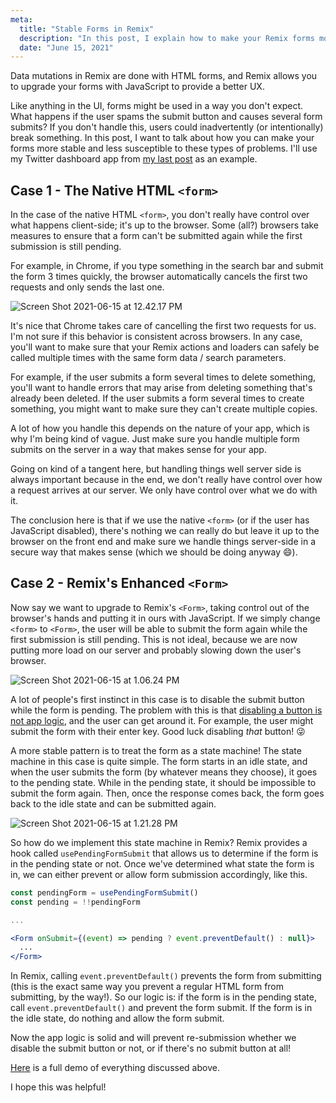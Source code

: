 ```yaml
---
meta:
  title: "Stable Forms in Remix"
  description: "In this post, I explain how to make your Remix forms more stable."
  date: "June 15, 2021"
---
```


Data mutations in Remix are done with HTML forms, and Remix allows you to upgrade your forms with JavaScript to provide a better UX.

Like anything in the UI, forms might be used in a way you don't expect. What happens if the user spams the submit button and causes several form submits? If you don't handle this, users could inadvertently (or intentionally) break something. In this post, I want to talk about how you can make your forms more stable and less susceptible to these types of problems. I'll use my Twitter dashboard app from [my last post](https://dev.to/zachtylr21/building-a-simple-search-ui-with-remix-57da) as an example.

## Case 1 - The Native HTML `<form>`

In the case of the native HTML `<form>`, you don't really have control over what happens client-side; it's up to the browser. Some (all?) browsers take measures to ensure that a form can't be submitted again while the first submission is still pending.

For example, in Chrome, if you type something in the search bar and submit the form 3 times quickly, the browser automatically cancels the first two requests and only sends the last one.

![Screen Shot 2021-06-15 at 12.42.17 PM](https://dev-to-uploads.s3.amazonaws.com/uploads/articles/yep6wceu2eooxbuh1obz.png)

It's nice that Chrome takes care of cancelling the first two requests for us. I'm not sure if this behavior is consistent across browsers. In any case, you'll want to make sure that your Remix actions and loaders can safely be called multiple times with the same form data / search parameters.

For example, if the user submits a form several times to delete something, you'll want to handle errors that may arise from deleting something that's already been deleted. If the user submits a form several times to create something, you might want to make sure they can't create multiple copies.

A lot of how you handle this depends on the nature of your app, which is why I'm being kind of vague. Just make sure you handle multiple form submits on the server in a way that makes sense for your app.

Going on kind of a tangent here, but handling things well server side is always important because in the end, we don't really have control over how a request arrives at our server. We only have control over what we do with it.

The conclusion here is that if we use the native `<form>` (or if the user has JavaScript disabled), there's nothing we can really do but leave it up to the browser on the front end and make sure we handle things server-side in a secure way that makes sense (which we should be doing anyway :smile:).

## Case 2 - Remix's Enhanced `<Form>`

Now say we want to upgrade to Remix's `<Form>`, taking control out of the browser's hands and putting it in ours with JavaScript. If we simply change `<form>` to `<Form>`, the user will be able to submit the form again while the first submission is still pending. This is not ideal, because we are now putting more load on our server and probably slowing down the user's browser.

![Screen Shot 2021-06-15 at 1.06.24 PM](https://dev-to-uploads.s3.amazonaws.com/uploads/articles/y998olkaalitq4yyt5hr.png)

A lot of people's first instinct in this case is to disable the submit button while the form is pending. The problem with this is that [disabling a button is not app logic](https://dev.to/davidkpiano/no-disabling-a-button-is-not-app-logic-598i#:~:text=Disabling%20a%20button%20is%20not%20logic.,button%20will%20have%20no%20effect.), and the user can get around it. For example, the user might submit the form with their enter key. Good luck disabling _that_ button! :stuck_out_tongue_winking_eye:

A more stable pattern is to treat the form as a state machine! The state machine in this case is quite simple. The form starts in an idle state, and when the user submits the form (by whatever means they choose), it goes to the pending state. While in the pending state, it should be impossible to submit the form again. Then, once the response comes back, the form goes back to the idle state and can be submitted again.

![Screen Shot 2021-06-15 at 1.21.28 PM](https://dev-to-uploads.s3.amazonaws.com/uploads/articles/exglsqpzeuchrnjtk5vm.png)

So how do we implement this state machine in Remix? Remix provides a hook called `usePendingFormSubmit` that allows us to determine if the form is in the pending state or not. Once we've determined what state the form is in, we can either prevent or allow form submission accordingly, like this.

```jsx
const pendingForm = usePendingFormSubmit()
const pending = !!pendingForm

...

<Form onSubmit={(event) => pending ? event.preventDefault() : null}>
  ...
</Form>
```

In Remix, calling `event.preventDefault()` prevents the form from submitting (this is the exact same way you prevent a regular HTML form from submitting, by the way!). So our logic is: if the form is in the pending state, call `event.preventDefault()` and prevent the form submit. If the form is in the idle state, do nothing and allow the form submit.

Now the app logic is solid and will prevent re-submission whether we disable the submit button or not, or if there's no submit button at all!

[Here](https://www.youtube.com/watch?v=jGJKwFywP-0) is a full demo of everything discussed above.

I hope this was helpful!
